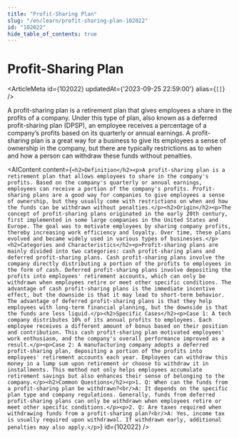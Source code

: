```yaml
---
title: "Profit-Sharing Plan"
slug: "/en/learn/profit-sharing-plan-102022"
id: "102022"
hide_table_of_contents: true
---
```



# Profit-Sharing Plan

<ArticleMeta id={102022} updatedAt={'2023-09-25 22:59:00'} alias={`[]`} />
<div className='border-solid border-b border-t-0 my-4 border-[var(--ifm-color-gray-300)]' />

A profit-sharing plan is a retirement plan that gives employees a share in the profits of a company. Under this type of plan, also known as a deferred profit-sharing plan (DPSP), an employee receives a percentage of a company’s profits based on its quarterly or annual earnings. A profit-sharing plan is a great way for a business to give its employees a sense of ownership in the company, but there are typically restrictions as to when and how a person can withdraw these funds without penalties.

<AIContent content={`<h2>Definition</h2><p>A profit-sharing plan is a retirement plan that allows employees to share in the company's profits. Based on the company's quarterly or annual earnings, employees can receive a portion of the company's profits. Profit-sharing plans are a good way for companies to give employees a sense of ownership, but they usually come with restrictions on when and how the funds can be withdrawn without penalties.</p><h2>Origin</h2><p>The concept of profit-sharing plans originated in the early 20th century, first implemented in some large companies in the United States and Europe. The goal was to motivate employees by sharing company profits, thereby increasing work efficiency and loyalty. Over time, these plans evolved and became widely used in various types of businesses.</p><h2>Categories and Characteristics</h2><p>Profit-sharing plans are mainly divided into two categories: cash profit-sharing plans and deferred profit-sharing plans. Cash profit-sharing plans involve the company directly distributing a portion of the profits to employees in the form of cash. Deferred profit-sharing plans involve depositing the profits into employees' retirement accounts, which can only be withdrawn when employees retire or meet other specific conditions. The advantage of cash profit-sharing plans is the immediate incentive effect, but the downside is that it may lead to short-term behavior. The advantage of deferred profit-sharing plans is that they help employees with long-term financial planning, but the downside is that the funds are less liquid.</p><h2>Specific Cases</h2><p>Case 1: A tech company distributes 10% of its annual profits to employees. Each employee receives a different amount of bonus based on their position and contribution. This cash profit-sharing plan motivated employees' work enthusiasm, and the company's overall performance improved as a result.</p><p>Case 2: A manufacturing company adopts a deferred profit-sharing plan, depositing a portion of the profits into employees' retirement accounts each year. Employees can withdraw this money in a lump sum upon retirement or choose to withdraw it in installments. This method not only helps employees accumulate retirement savings but also enhances their sense of belonging to the company.</p><h2>Common Questions</h2><p>1. Q: When can the funds from a profit-sharing plan be withdrawn?<br/>A: It depends on the specific plan type and company regulations. Generally, funds from deferred profit-sharing plans can only be withdrawn when employees retire or meet other specific conditions.</p><p>2. Q: Are taxes required when withdrawing funds from a profit-sharing plan?<br/>A: Yes, income tax is usually required upon withdrawal. If withdrawn early, additional penalties may also apply.</p>`} id={102022} />
